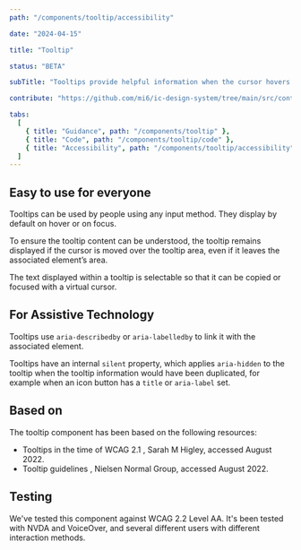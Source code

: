 ```yaml
---
path: "/components/tooltip/accessibility"

date: "2024-04-15"

title: "Tooltip"

status: "BETA"

subTitle: "Tooltips provide helpful information when the cursor hovers over an element or when focus is applied."

contribute: "https://github.com/mi6/ic-design-system/tree/main/src/content/structured/components/tooltip"

tabs:
  [
    { title: "Guidance", path: "/components/tooltip" },
    { title: "Code", path: "/components/tooltip/code" },
    { title: "Accessibility", path: "/components/tooltip/accessibility" },
  ]
---
```


## Easy to use for everyone

Tooltips can be used by people using any input method. They display by default on hover or on focus.

To ensure the tooltip content can be understood, the tooltip remains displayed if the cursor is moved over the tooltip area, even if it leaves the associated element’s area.

The text displayed within a tooltip is selectable so that it can be copied or focused with a virtual cursor.

## For Assistive Technology

Tooltips use `aria-describedby` or `aria-labelledby` to link it with the associated element.

Tooltips have an internal `silent` property, which applies `aria-hidden` to the tooltip when the tooltip information would have been duplicated, for example when an icon button has a `title` or `aria-label` set.

## Based on

The tooltip component has been based on the following resources:

<ul>
  <li>
    <ic-link
      target="_blank"
      href="https://sarahmhigley.com/writing/tooltips-in-wcag-21/"
      rel="noreferrer noopener nofollow"
    >
      Tooltips in the time of WCAG 2.1
    </ic-link>
    , Sarah M Higley, accessed August 2022.
  </li>
  <li>
    <ic-link
      target="_blank"
      href="https://www.nngroup.com/articles/tooltip-guidelines/"
      rel="noreferrer noopener nofollow"
    >
      Tooltip guidelines
    </ic-link>
    , Nielsen Normal Group, accessed August 2022.
  </li>
</ul>

## Testing

We've tested this component against WCAG 2.2 Level AA. It's been tested with NVDA and VoiceOver, and several different users with different interaction methods.
